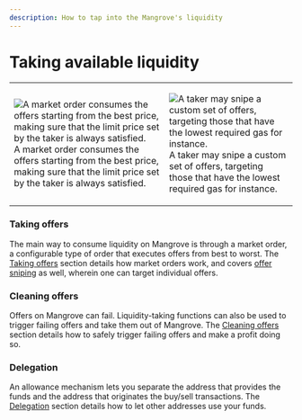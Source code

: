 ```yaml
---
description: How to tap into the Mangrove's liquidity
---
```


# Taking available liquidity

<table class="noBorder">
<tr>
<td>

![A market order consumes the offers starting from the best price, making sure that the limit price set by the taker is always satisfied.](@site/static/img/assets/takerOrder1.png)
A market order consumes the offers starting from the best price, making sure that the limit price set by the taker is always satisfied.
</td>
<td>

![A taker may snipe a custom set of offers, targeting those that have the lowest required gas for instance.](@site/static/img/assets/takerOrder2.png)
A taker may snipe a custom set of offers, targeting those that have the lowest required gas for instance.
</td>
</tr>
</table>

### Taking offers

The main way to consume liquidity on Mangrove is through a market order, a configurable type of order that executes offers from best to worst. The [Taking offers](../technical-references/taking-and-making-offers/taker-order/) section details how market orders work, and covers [offer sniping](../technical-references/taking-and-making-offers/taker-order/#offer-sniping) as well, wherein one can target individual offers.

### Cleaning offers

Offers on Mangrove can fail. Liquidity-taking functions can also be used to trigger failing offers and take them out of Mangrove. The [Cleaning offers](../how-to-guides/cleaning-an-offer.md) section details how to safely trigger failing offers and make a profit doing so.

### Delegation

An allowance mechanism lets you separate the address that provides the funds and the address that originates the buy/sell transactions. The [Delegation](../technical-references/taking-and-making-offers/taker-order/delegate-takers.md) section details how to let other addresses use your funds.
